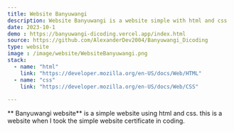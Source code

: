 ```yaml
---
title: Website Banyuwangi
description: Website Banyuwangi is a website simple with html and css .
date: 2023-10-1
demo : https://banyuwangi-dicoding.vercel.app/index.html
source: https://github.com/AlexanderDev2004/Banyuwangi_Dicoding
type: website
image : /image/website/WebsiteBanyuwangi.png
stack:
  - name: "html"
    link: "https://developer.mozilla.org/en-US/docs/Web/HTML"
  - name: "css"
    link: "https://developer.mozilla.org/en-US/docs/Web/CSS"
  
---
```



** Banyuwangi website** is a simple website using html and css. this is a website when I took the simple website certificate in coding. 